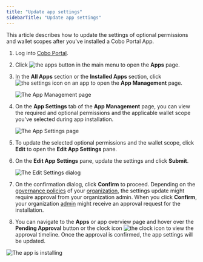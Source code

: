 ```yaml
---
title: "Update app settings"
sidebarTitle: "Update app settings"
---
```


This article describes how to update the settings of optional permissions and wallet scopes after you've installed a Cobo Portal App.

1. Log into [Cobo Portal](https://portal.cobo.com/login).

2. Click <img src="/en/images/common/icon_apps.svg" className="icon" alt="the apps button"></img> in the main menu to open the **Apps** page.

3. In the **All Apps** section or the **Installed Apps** section, click <img src="/en/images/common/icon_advanced.svg" className="icon" alt="the settings icon"></img> on an app to open the **App Management** page.

    <img src="/en/images/portal-apps/app-management.png" className="screenshot_full_screen" alt="The App Management page" />

4. On the **App Settings** tab of the **App Management** page, you can view the required and optional permissions and the applicable wallet scope you've selected during app installation.

    <img src="/en/images/portal-apps/app-settings.png" className="screenshot_full_screen" alt="The App Settings page" />

5. To update the selected optional permissions and the wallet scope, click **Edit** to open the **Edit App Settings** pane.

6. On the **Edit App Settings** pane, update the settings and click **Submit**.

    <img src="/en/images/portal-apps/edit-settings.png" className="screenshot_full_screen" alt="The Edit Settings dialog" />

7. On the confirmation dialog, click **Confirm** to proceed.
    <Note>Depending on the <a href="/en/portal/organization/governance-intro">governance policies</a> of your <a href="/en/portal/organization/introduction">organization</a>, the settings update might require approval from your organization admin. When you click <b>Confirm</b>, your organization <a href="/en/portal/organization/roles-and-permissions">admin</a> might receive an approval request for the installation.</Note>

8. You can navigate to the **Apps** or app overview page and hover over the **Pending Approval** button or the clock icon <img src="/en/images/portal-apps/icon-pending.png" className="icon" alt="the clock icon"></img> to view the approval timeline. Once the approval is confirmed, the app settings will be updated. 

<img src="/en/images/portal-apps/installing.png" className="screenshot_full_screen" alt="The app is installing" />